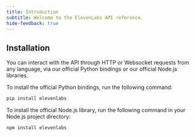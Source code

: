 ```yaml
---
title: Introduction
subtitle: Welcome to the ElevenLabs API reference.
hide-feedback: true
---
```


## Installation

You can interact with the API through HTTP or Websocket requests from any language, via our official Python bindings or our official Node.js libraries.

To install the official Python bindings, run the following command:

```bash
pip install elevenlabs
```

To install the official Node.js library, run the following command in your Node.js project directory:

```bash
npm install elevenlabs
```

<div id="overview-wave">
  <ElevenLabsWaveform color="gray" className="h-[500px]" />
</div>
